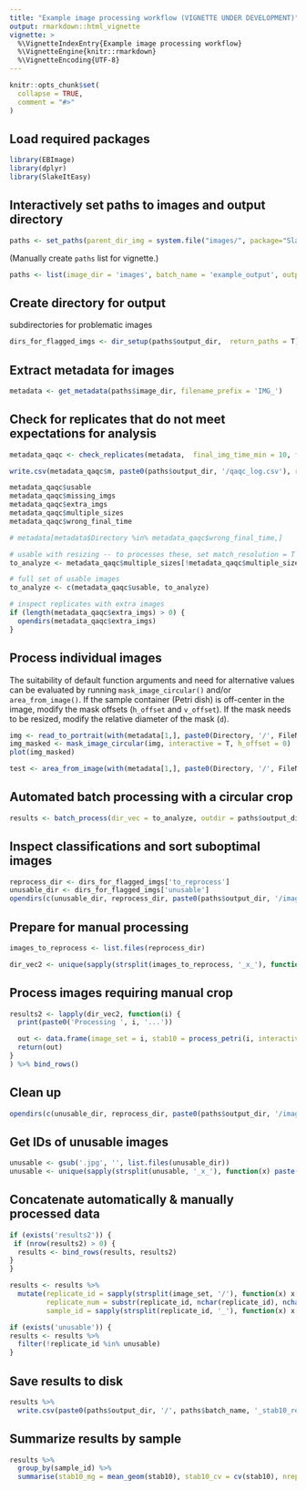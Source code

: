 ```yaml
---
title: "Example image processing workflow (VIGNETTE UNDER DEVELOPMENT)"
output: rmarkdown::html_vignette
vignette: >
  %\VignetteIndexEntry{Example image processing workflow}
  %\VignetteEngine{knitr::rmarkdown}
  %\VignetteEncoding{UTF-8}
---
```


```r
knitr::opts_chunk$set(
  collapse = TRUE,
  comment = "#>"
)
```

## Load required packages

```r
library(EBImage)
library(dplyr)
library(SlakeItEasy)
```

## Interactively set paths to images and output directory 

```r
paths <- set_paths(parent_dir_img = system.file("images/", package="SlakeItEasy"), batch_name = 'example_output')
```

(Manually create `paths` list for vignette.)
```r
paths <- list(image_dir = 'images', batch_name = 'example_output', output_dir = 'tmp/example_output')
```

## Create directory for output

subdirectories for problematic images 

```r
dirs_for_flagged_imgs <- dir_setup(paths$output_dir,  return_paths = T)
```

## Extract metadata for images 

```r
metadata <- get_metadata(paths$image_dir, filename_prefix = 'IMG_')
```

## Check for replicates that do not meet expectations for analysis

```r
metadata_qaqc <- check_replicates(metadata,  final_img_time_min = 10, final_img_tol_sec = 30, n_images_max = 3)

write.csv(metadata_qaqc$m, paste0(paths$output_dir, '/qaqc_log.csv'), row.names = F)

metadata_qaqc$usable
metadata_qaqc$missing_imgs
metadata_qaqc$extra_imgs
metadata_qaqc$multiple_sizes
metadata_qaqc$wrong_final_time

# metadata[metadata$Directory %in% metadata_qaqc$wrong_final_time,]

# usable with resizing -- to processes these, set match_resolution = T in batch_process
to_analyze <- metadata_qaqc$multiple_sizes[!metadata_qaqc$multiple_sizes %in% c(metadata_qaqc$missing_imgs, metadata_qaqc$wrong_final_time, metadata_qaqc$extra_imgs)]

# full set of usable images
to_analyze <- c(metadata_qaqc$usable, to_analyze)

# inspect replicates with extra images
if (length(metadata_qaqc$extra_imgs) > 0) {
  opendirs(metadata_qaqc$extra_imgs)
}
```

## Process individual images

The suitability of default function arguments and need for alternative values can be evaluated by running `mask_image_circular()` and/or `area_from_image()`. If the sample container (Petri dish) is off-center in the image, modify the mask offsets (`h_offset` and `v_offset`). If the mask needs to be resized, modify the relative diameter of the mask (`d`).

```r
img <- read_to_portrait(with(metadata[1,], paste0(Directory, '/', FileName)))
img_masked <- mask_image_circular(img, interactive = T, h_offset = 0)
plot(img_masked)

test <- area_from_image(with(metadata[1,], paste0(Directory, '/', FileName)), circular_mask = T, d = 0.73, interactive = T)
```

## Automated batch processing with a circular crop 

```r
results <- batch_process(dir_vec = to_analyze, outdir = paths$output_dir, filename_prefix = 'IMG_', match_resolution = T, circular_mask = T, parallel = T)
```

## Inspect classifications and sort suboptimal images 

```r
reprocess_dir <- dirs_for_flagged_imgs['to_reprocess']
unusable_dir <- dirs_for_flagged_imgs['unusable']
opendirs(c(unusable_dir, reprocess_dir, paste0(paths$output_dir, '/images_false_color')))
```

## Prepare for manual processing 

```r
images_to_reprocess <- list.files(reprocess_dir)

dir_vec2 <- unique(sapply(strsplit(images_to_reprocess, '_x_'), function(x) paste(x[1:(length(x) - 1)], collapse = '/')))
```


## Process images requiring manual crop 

```r
results2 <- lapply(dir_vec2, function(i) {
  print(paste0('Processing ', i, '...'))

  out <- data.frame(image_set = i, stab10 = process_petri(i, interactive = T, match_resolution = T, circular_mask = T, filename_prefix = 'IMG_', outdir = paths$output_dir, aggregates_in_initial = 3))
  return(out)
}
) %>% bind_rows()
```

## Clean up

```r
opendirs(c(unusable_dir, reprocess_dir, paste0(paths$output_dir, '/images_false_color')))
```

## Get IDs of unusable images

```r
unusable <- gsub('.jpg', '', list.files(unusable_dir))
unusable <- unique(sapply(strsplit(unusable, '_x_'), function(x) paste(x[length(x) - 1])))
```

## Concatenate automatically & manually processed data 

```r
if (exists('results2')) {
 if (nrow(results2) > 0) {
  results <- bind_rows(results, results2)
}
}

results <- results %>%
  mutate(replicate_id = sapply(strsplit(image_set, '/'), function(x) x[[length(x)]]),
         replicate_num = substr(replicate_id, nchar(replicate_id), nchar(replicate_id)),
         sample_id = sapply(strsplit(replicate_id, '_'), function(x) x[[1]])) 

if (exists('unusable')) {
results <- results %>%
  filter(!replicate_id %in% unusable)
}
```

## Save results to disk

```r
results %>%
  write.csv(paste0(paths$output_dir, '/', paths$batch_name, '_stab10_results.csv'), row.names = F)
```

## Summarize results by sample

```r
results %>%
  group_by(sample_id) %>%
  summarise(stab10_mg = mean_geom(stab10), stab10_cv = cv(stab10), nreps = n())
```







